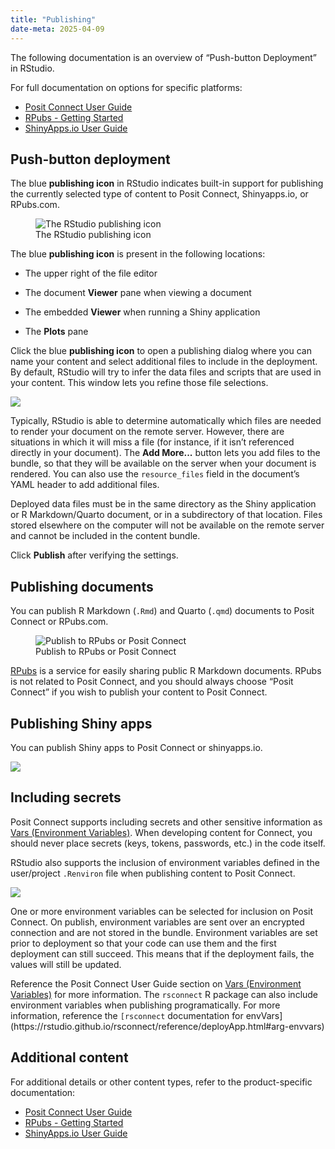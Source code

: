 ```yaml
---
title: "Publishing"
date-meta: 2025-04-09
---
```


The following documentation is an overview of "Push-button Deployment" in RStudio. 

For full documentation on options for specific platforms:  

-   [Posit Connect User Guide](https://docs.posit.co/connect/user/connecting/)
-   [RPubs - Getting Started](https://rpubs.com/about/getting-started)
-   [ShinyApps.io User Guide](https://docs.posit.co/shinyapps.io/)

## Push-button deployment

The blue **publishing icon** in RStudio indicates built-in support for publishing the currently selected type of content to Posit Connect, Shinyapps.io, or RPubs.com.

![The RStudio publishing icon](images/publishIcon_2x.png){fig-alt="The RStudio publishing icon"}

The blue **publishing icon** is present in the following locations:

-   The upper right of the file editor

-   The document **Viewer** pane when viewing a document

-   The embedded **Viewer** when running a Shiny application

-   The **Plots** pane

Click the blue **publishing icon** to open a publishing dialog where you can name your content and select additional files to include in the deployment. By default, RStudio will try to infer the data files and scripts that are used in your content. This window lets you refine those file selections.

![](images/publishing-quarto.png){fig-alt="RStudio publishing dialog for a Quarto document"}

Typically, RStudio is able to determine automatically which files are needed to render your document on the remote server. However, there are situations in which it will miss a file (for instance, if it isn't referenced directly in your document). The **Add More\...** button lets you add files to the bundle, so that they will be available on the server when your document is rendered. You can also use the `resource_files` field in the document's YAML header to add additional files.

Deployed data files must be in the same directory as the Shiny application or R Markdown/Quarto document, or in a subdirectory of that location. Files stored elsewhere on the computer will not be available on the remote server and cannot be included in the content bundle.

Click **Publish** after verifying the settings.

## Publishing documents

You can publish R Markdown (`.Rmd`) and Quarto (`.qmd`) documents to Posit Connect or RPubs.com.

![Publish to RPubs or Posit Connect](images/connecting-2.png){fig-alt="Publish to RPubs or Connect"}

[RPubs](http://rpubs.com/) is a service for easily sharing public R Markdown documents. RPubs is not related to Posit Connect, and you should always choose "Posit Connect" if you wish to publish your content to Posit Connect.

## Publishing Shiny apps

You can publish Shiny apps to Posit Connect or shinyapps.io.

![](images/connect-account.png){fig-alt="Connect account in RStudio"}

## Including secrets

Posit Connect supports including secrets and other sensitive information as [Vars (Environment Variables)](https://docs.posit.co/connect/user/content-settings/index.html#content-vars). When developing content for Connect, you should never place secrets (keys, tokens, passwords, etc.) in the code itself.

RStudio also supports the inclusion of environment variables defined in the user/project `.Renviron` file when publishing content to Posit Connect. 

![](images/publish-env-vars.png){fig-alt="Screenshot of including environment variables when publishing from RStudio."}

One or more environment variables can be selected for inclusion on Posit Connect. On publish, environment variables are sent over an encrypted connection and are not stored in the bundle. Environment variables are set prior to deployment so that your code can use them and the first deployment can still succeed. This means that if the deployment fails, the values will still be updated.

Reference the Posit Connect User Guide section on [Vars (Environment Variables)](https://docs.posit.co/connect/user/content-settings/index.html#content-vars) for more information. The `rsconnect` R package can also include environment variables when publishing programatically. For more information, reference the `[rsconnect` documentation for envVars](https://rstudio.github.io/rsconnect/reference/deployApp.html#arg-envvars)

## Additional content

For additional details or other content types, refer to the product-specific documentation:

-   [Posit Connect User Guide](https://docs.posit.co/connect/user/connecting/)
-   [RPubs - Getting Started](https://rpubs.com/about/getting-started)
-   [ShinyApps.io User Guide](https://docs.posit.co/shinyapps.io/)
